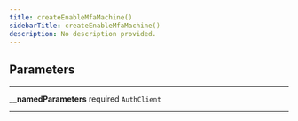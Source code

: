 ```yaml
---
title: createEnableMfaMachine()
sidebarTitle: createEnableMfaMachine()
description: No description provided.
---
```


## Parameters

---

**<span className="parameter-name">\_\_namedParameters</span>** <span className="optional-status">required</span> <code>AuthClient</code>

---
